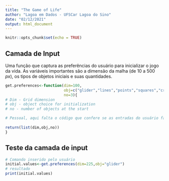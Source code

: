 ```yaml
---
title: "The Game of Life"
author: "Lagoa em Dados - UFSCar Lagoa do Sino"
date: "02/12/2021"
output: html_document
---
```


```r
knitr::opts_chunk$set(echo = TRUE)
```

## Camada de Input 

Uma função que captura as preferências do usuário para inicializar o jogo da vida. As variáveis importantes são a dimensão da malha (de 10 a 500 $px$), os tipos de objetos iniciais e suas quantidades. 

```R
get.preferences<-function(dim=100,
                          obj=c("glider","lines","points","squares","cruxx"),
                          no=3){
# Dim - Grid dimension
# obj - object choice for initialization
# no - number of objects at the start

# Pessoal, aqui falta o código que confere se as entradas do usuário fazem sentido.   
  
return(list(dim,obj,no))
}
```

## Teste da camada de input

```R
# Comando inserido pelo usuário
initial.values<-get.preferences(dim=225,obj="glider")
# resultado
print(initial.values)
```

